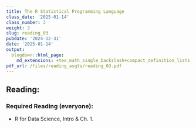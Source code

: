 ```yaml
---
title: The R Statistical Programming Language
class_date: '2025-01-14'
class_number: 3
weight: 3
slug: reading_03
pubdate: '2024-12-31'
date: '2025-01-14'
output:
  blogdown::html_page:
    md_extensions: +tex_math_single_backslash+compact_definition_lists
pdf_url: /files/reading_asgts/reading_03.pdf
---
```

## Reading:

### Required Reading (everyone):

* R for Data Science, Intro & Ch. 1.

